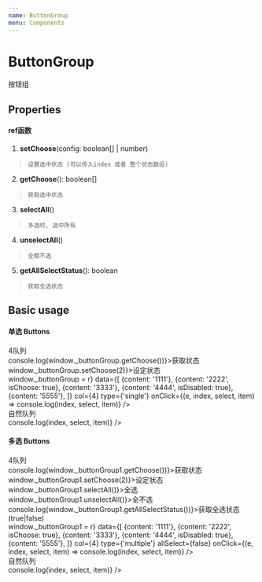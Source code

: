 ```yaml
---
name: ButtonGroup
menu: Components
---
```




# ButtonGroup

按钮组

## Properties 


<PropsTable of={Props} />

<PropsTable of={Config} />


      
#### ref函数
  1.  **setChoose**(config: boolean[] | number)
  >     设置选中状态 (可以传入index 或者 整个状态数组)
  
  2.  **getChoose**(): boolean[]
  >     获取选中状态
  
  3.  **selectAll**()
  >     多选时, 选中所有

  4.  **unselectAll**()
  >     全都不选
  
  5.  **getAllSelectStatus**(): boolean
  >     获取全选状态

## Basic usage
#### 单选 Buttons
<Playground>
  <div>4队列</div>
  <Btn onClick={() => console.log(window._buttonGroup.getChoose())}>获取状态</Btn>
  <Btn onClick={() => window._buttonGroup.setChoose(2)}>设定状态</Btn>
  <div>
    <ButtonGroup
      ref={r => window._buttonGroup = r}
      data={[
        {content: '1111'},
        {content: '2222', isChoose: true},
        {content: '3333'},
        {content: '4444', isDisabled: true},
        {content: '5555'},
      ]}
      col={4}
      type={'single'}
      onClick={(e, index, select, item) => console.log(index, select, item)}
    />
  </div>
  
  <div>自然队列</div>
  <div>
    <ButtonGroup
      data={[
        {content: '自然队列1111'},
        {content: '自然队列2222', isChoose: true},
        {content: '自然队列3333'},
        {content: '自然队列4444', isDisabled: true},
        {content: '自然队列5555'},
      ]}
      type={'single'}
      onClick={(e, index, select, item) => console.log(index, select, item)}
    />
  </div>
</Playground>

#### 多选 Buttons

<Playground>
  <div>4队列</div>
  <Btn onClick={() => console.log(window._buttonGroup1.getChoose())}>获取状态</Btn>
  <Btn onClick={() => window._buttonGroup1.setChoose(2)}>设定状态</Btn>
  <Btn onClick={() => window._buttonGroup1.selectAll()}>全选</Btn>
  <Btn onClick={() => window._buttonGroup1.unselectAll()}>全不选</Btn>
  <Btn onClick={() => console.log(window._buttonGroup1.getAllSelectStatus())}>获取全选状态(true|false)</Btn>
  <div>
    <ButtonGroup
      ref={r => window._buttonGroup1 = r}
      data={[
        {content: '1111'},
        {content: '2222', isChoose: true},
        {content: '3333'},
        {content: '4444', isDisabled: true},
        {content: '5555'},
      ]}
      col={4}
      type={'multiple'}
      allSelect={false}
      onClick={(e, index, select, item) => console.log(index, select, item)}
    />
  </div>
  
  <div>自然队列</div>
  <div>
    <ButtonGroup
      data={[
        {content: '自然队列1111', isChoose: true},
        {content: '自然队列2222', isChoose: true},
        {content: '自然队列3333', isChoose: true},
        {content: '自然队列4444', isDisabled: true},
        {content: '自然队列5555', isChoose: true},
      ]}
      type={'multiple'}
      onClick={(e, index, select, item) => console.log(index, select, item)}
    />
  </div>
</Playground>


        


